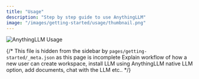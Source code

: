 ```yaml
---
title: "Usage"
description: "Step by step guide to use AnythingLLM"
image: "/images/getting-started/usage/thumbnail.png"
---
```



<Image
  src="/images/getting-started/usage/thumbnail.png" 
  height={1080} 
  width={1920} 
  quality={100}
  alt="AnythingLLM Usage"
/>

{/* This file is hidden from the sidebar by `pages/getting-started/_meta.json` as this page is incomplete
Explain workflow of how a new user can create workspace, install LLM using AnythingLLM native LLM option, add documents, chat with the LLM etc.. */}

